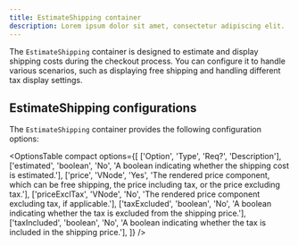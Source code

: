 ```yaml
---
title: EstimateShipping container
description: Lorem ipsum dolor sit amet, consectetur adipiscing elit.
---
```



The `EstimateShipping` container is designed to estimate and display shipping costs during the checkout process. You can configure it to handle various scenarios, such as displaying free shipping and handling different tax display settings.

## EstimateShipping configurations

The `EstimateShipping` container provides the following configuration options:

<OptionsTable
  compact
  options={[
    ['Option', 'Type', 'Req?', 'Description'],
    ['estimated', 'boolean', 'No', 'A boolean indicating whether the shipping cost is estimated.'],
    ['price', 'VNode', 'Yes', 'The rendered price component, which can be free shipping, the price including tax, or the price excluding tax.'],
    ['priceExclTax', 'VNode', 'No', 'The rendered price component excluding tax, if applicable.'],
    ['taxExcluded', 'boolean', 'No', 'A boolean indicating whether the tax is excluded from the shipping price.'],
    ['taxIncluded', 'boolean', 'No', 'A boolean indicating whether the tax is included in the shipping price.'],
  ]}
/>